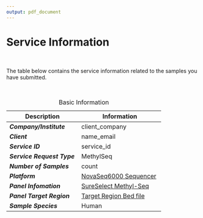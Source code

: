 ```yaml
---
output: pdf_document
---
```


# **Service Information**

<br>

The table below contains the service information related to the samples you have submitted.

<br>

Description                     |Information                      
--------------------------------|-------------------------------------
***Company/Institute***         | client_company   
***Client***                    | name_email   
***Service ID***                | service_id  
***Service Request Type***      | MethylSeq  
***Number of Samples***         | count    
***Platform***                  | [NovaSeq6000 Sequencer](https://www.illumina.com/systems/sequencing-platforms/novaseq.html)   
***Panel Infomation***          | [SureSelect Methyl-Seq](https://www.genomics.agilent.com/article.jsp?crumbAction=push&pageId=3038)  
***Panel Target Region***       | [Target Region Bed file](http://211.174.205.50/Methylseq/S03770311_Regions.bed.tgz)  
***Sample Species***            | Human  

Table: Basic Information

